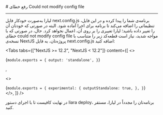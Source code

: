 

<Layout>
<Head>
<title>مستندات رفع خطای Could not modify config file در NextJS - لیارا</title>
<meta property="og:title" content="مستندات خدمات رایانش ابری لیارا" />
<meta property="og:description" content="مستندات مربوط به رفع خطای Could not modify config file در NextJS در پلتفرم NextJS در لیارا"  />
</Head>
# رفع خطای Could not modify config file
<hr className="mb-2" />

لیارا به‌صورت خودکار فایل <Important>next.config.js</Important> برنامه‌ی شما را پیدا کرده و در این فایل، تنظیماتی را اضافه می‌کند تا برنامه برای اجرا آماده شود.
البته در صورتی که خودتان آن را تغییر داده باشید؛ لیارا تغییری را بر روی آن، اعمال نخواهد کرد.
حال، در صورتی که با خطای <Important>could not modify config file</Important> مواجه شدید، 
 نیاز است قطعه‌کد زیر را متناسب با نسخه‌ی NextJS پروژه‌تان، به فایل <Important>next.config.js</Important> اضافه کنید:


<Tabs 
  tabs={["NextJS >= 12.2", "NextJS < 12.2"]} 
  content={[
  <>
    <div dir='ltr'>
    <Highlight className="js">
        {`module.exports = {
  output: 'standalone',
}`}
    </Highlight>
</div>
  </>,

  <>
    <div dir='ltr'>
    <Highlight className="js">
        {`module.exports = {
  experimental: {
    outputStandalone: true,
  },
}`}
    </Highlight>
    </div>
  </>,
  ]}
  />

در نهایت کافیست تا با اجرای دستور <Important>liara deploy</Important>، برنامه‌تان را مجدداً در لیارا، مستقر کنید.

</Layout>